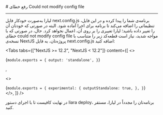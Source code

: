 

<Layout>
<Head>
<title>مستندات رفع خطای Could not modify config file در NextJS - لیارا</title>
<meta property="og:title" content="مستندات خدمات رایانش ابری لیارا" />
<meta property="og:description" content="مستندات مربوط به رفع خطای Could not modify config file در NextJS در پلتفرم NextJS در لیارا"  />
</Head>
# رفع خطای Could not modify config file
<hr className="mb-2" />

لیارا به‌صورت خودکار فایل <Important>next.config.js</Important> برنامه‌ی شما را پیدا کرده و در این فایل، تنظیماتی را اضافه می‌کند تا برنامه برای اجرا آماده شود.
البته در صورتی که خودتان آن را تغییر داده باشید؛ لیارا تغییری را بر روی آن، اعمال نخواهد کرد.
حال، در صورتی که با خطای <Important>could not modify config file</Important> مواجه شدید، 
 نیاز است قطعه‌کد زیر را متناسب با نسخه‌ی NextJS پروژه‌تان، به فایل <Important>next.config.js</Important> اضافه کنید:


<Tabs 
  tabs={["NextJS >= 12.2", "NextJS < 12.2"]} 
  content={[
  <>
    <div dir='ltr'>
    <Highlight className="js">
        {`module.exports = {
  output: 'standalone',
}`}
    </Highlight>
</div>
  </>,

  <>
    <div dir='ltr'>
    <Highlight className="js">
        {`module.exports = {
  experimental: {
    outputStandalone: true,
  },
}`}
    </Highlight>
    </div>
  </>,
  ]}
  />

در نهایت کافیست تا با اجرای دستور <Important>liara deploy</Important>، برنامه‌تان را مجدداً در لیارا، مستقر کنید.

</Layout>